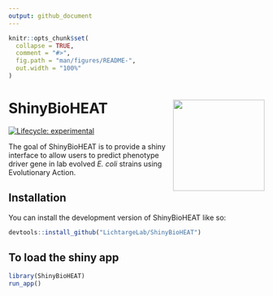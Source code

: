 ```yaml
---
output: github_document
---
```


<!-- README.md is generated from README.Rmd. Please edit that file -->

```r
knitr::opts_chunk$set(
  collapse = TRUE,
  comment = "#>",
  fig.path = "man/figures/README-",
  out.width = "100%"
)
```

# ShinyBioHEAT <img src='inst/app/www/favicon.ico' align="right" height="180" >

<!-- badges: start -->
[![Lifecycle: experimental](https://img.shields.io/badge/lifecycle-experimental-orange.svg)](https://lifecycle.r-lib.org/articles/stages.html#experimental)
<!-- badges: end -->

The goal of ShinyBioHEAT is to provide a shiny interface to allow users to predict phenotype driver gene in lab evolved *E. coli* strains using Evolutionary Action.

## Installation

You can install the development version of ShinyBioHEAT like so:

```r
devtools::install_github("LichtargeLab/ShinyBioHEAT")
```

## To load the shiny app

```r
library(ShinyBioHEAT)
run_app()
```

